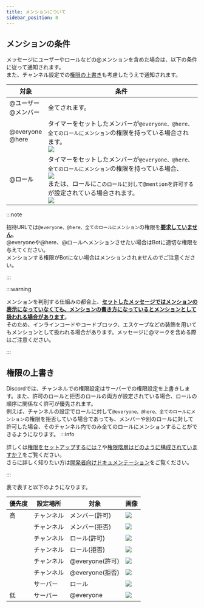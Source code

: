 ```yaml
---
title: メンションについて
sidebar_position: 8
---
```


## メンションの条件
メッセージにユーザーやロールなどの<Mention>@メンション</Mention>を含めた場合は、以下の条件に従って通知されます。  
また、チャンネル設定での[権限の上書き](#権限の上書き)も考慮したうえで通知されます。

| 対象                                                        | 条件                                                                                                                                                                                                                                                              |
|-----------------------------------------------------------|-----------------------------------------------------------------------------------------------------------------------------------------------------------------------------------------------------------------------------------------------------------------|
| <Mention>@ユーザー</Mention><br/><Mention>@メンバー</Mention>     | 全てされます。                                                                                                                                                                                                                                                         |
| <Mention>@everyone</Mention><br/><Mention>@here</Mention> | タイマーをセットしたメンバーが`@everyone、@here、全てのロールにメンション`の権限を持っている場合されます。<br/>![](../../assets/permissions/mention-everyone-here-and-all-roles.png)                                                                                                                         |
| <Mention>@ロール</Mention>                                   | タイマーをセットしたメンバーが`@everyone、@here、全てのロールにメンション`の権限を持っている場合、<br/>![](../../assets/permissions/mention-everyone-here-and-all-roles.png)<br/>または、ロールに`このロールに対して@mentionを許可する`が設定されている場合されます。<br/>![](../../assets/permissions/allow-anyone-to-mention-this-role.png) |

:::note

招待URLでは`@everyone、@here、全てのロールにメンション`の権限を<u>**要求していません**</u>。  
<Mention>@everyone</Mention>や<Mention>@here</Mention>、<Mention>@ロール</Mention>へメンションさせたい場合はBotに適切な権限を与えてください。  
メンションする権限がBotにない場合はメンションされませんのでご注意ください。

:::

:::warning

メンションを判別する仕組みの都合上、<u>**セットしたメッセージではメンションの表示になっていなくても、メンションの書き方になっているとメンションとして扱われる場合があります**</u>。  
そのため、インラインコードやコードブロック、エスケープなどの装飾を用いてもメンションとして扱われる場合があります。メッセージに@マークを含める際はご注意ください。  

:::

## 権限の上書き
Discordでは、チャンネルでの権限設定はサーバーでの権限設定を上書きします。また、許可のロールと拒否のロールの両方が設定されている場合、ロールの順序に関係なく許可が優先されます。  
例えば、チャンネルの設定でロールに対して`@everyone、@here、全てのロールにメンション`の権限を拒否している場合であっても、メンバーや別のロールに対して許可した場合、そのチャンネル内でのみ全てのロールにメンションすることができるようになります。
:::info

詳しくは[権限をセットアップするには？](https://support.discord.com/hc/ja/articles/206029707-%E6%A8%A9%E9%99%90%E3%82%92%E3%82%BB%E3%83%83%E3%83%88%E3%82%A2%E3%83%83%E3%83%97%E3%81%99%E3%82%8B%E3%81%AB%E3%81%AF)や[権限階層はどのように構成されていますか？](https://support.discord.com/hc/ja/articles/206141927-How-is-the-permission-hierarchy-structured)をご覧ください。  
さらに詳しく知りたい方は[開発者向けドキュメンテーション](https://discord.com/developers/docs/topics/permissions)をご覧ください。

:::

表で表すと以下のようになります。

| 優先度 | 設定場所  | 対象            | 画像                                                       |
|-----|-------|---------------|----------------------------------------------------------|
| 高   | チャンネル | メンバー(許可)      | ![](../../assets/permissions/channel-member-allow.png)   |
|     | チャンネル | メンバー(拒否)      | ![](../../assets/permissions/channel-member-deny.png)    |
|     | チャンネル | ロール(許可)       | ![](../../assets/permissions/channel-role-allow.png)     |
|     | チャンネル | ロール(拒否)       | ![](../../assets/permissions/channel-role-deny.png)      |
|     | チャンネル | @everyone(許可) | ![](../../assets/permissions/channel-everyone-allow.png) |
|     | チャンネル | @everyone(拒否) | ![](../../assets/permissions/channel-everyone-deny.png)  |
|     | サーバー  | ロール	          | ![](../../assets/permissions/server-role-allow.png)      |
| 低   | サーバー  | @everyone	    | ![](../../assets/permissions/server-everyone-allow.png)  |